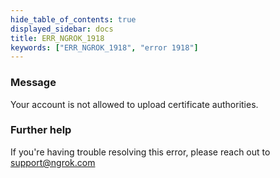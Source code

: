 ```yaml
---
hide_table_of_contents: true
displayed_sidebar: docs
title: ERR_NGROK_1918
keywords: ["ERR_NGROK_1918", "error 1918"]
---
```


### Message

Your account is not allowed to upload certificate authorities.

### Further help

If you're having trouble resolving this error, please reach out to [support@ngrok.com](mailto:support@ngrok.com?subject=Help%20with%20ERR_NGROK_1918)
